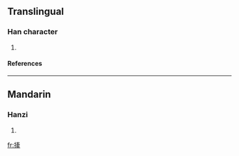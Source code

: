 ==Translingual==
===Han character===
{{Han char|rn=64|rad=手|as=11|sn=14|four=|canj=手卜女手 (QYVQ)}}
# {{defn|Han|sort=手11}}
====References====
{{Han ref|kx=0453.191|dkj=12672|dj=0802.260|hdz=31949.050|uh=6481|ud=25729}}

----
==Mandarin==
===Hanzi===
{{cmn-hanzi|pin=[[qiān]] ([[qian1]])|wg=ch'ien<sup>1</sup>}}
# {{defn|Mandarin}}

[[fr:撁]]